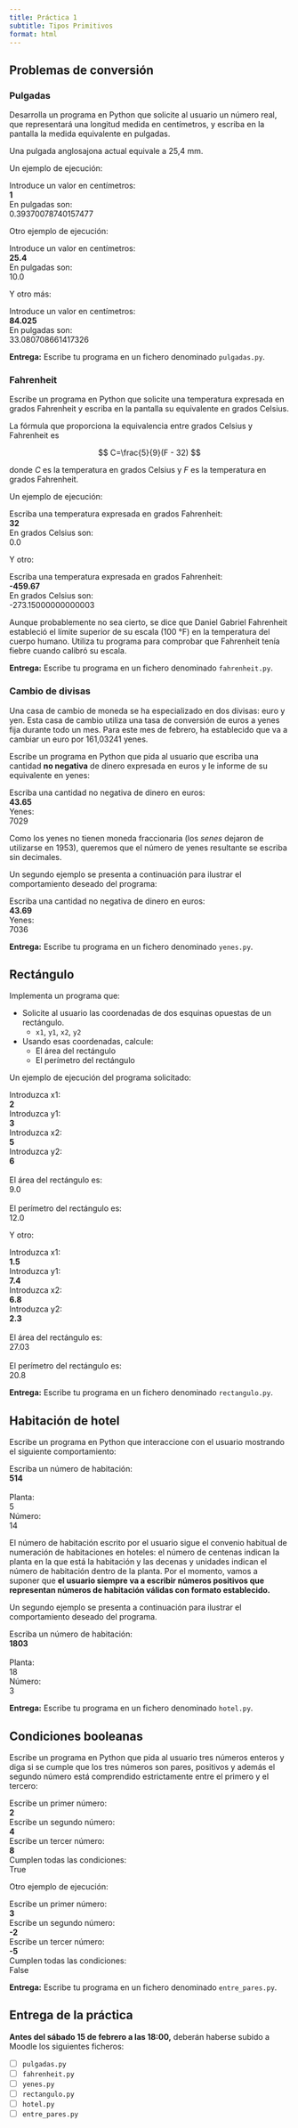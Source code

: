 ```yaml
---
title: Práctica 1
subtitle: Tipos Primitivos
format: html
---
```


## Problemas de conversión

### Pulgadas

Desarrolla un programa en Python que solicite al usuario un número real, que representará una longitud medida en centímetros, y escriba en la pantalla la medida equivalente en pulgadas.

Una pulgada anglosajona actual equivale a 25,4 mm.

Un ejemplo de ejecución: 

| Introduce un valor en centímetros: 
| **1**
| En pulgadas son: 
| 0.39370078740157477

Otro ejemplo de ejecución:

| Introduce un valor en centímetros:
| **25.4**
| En pulgadas son: 
| 10.0

Y otro más:

| Introduce un valor en centímetros:
| **84.025**
| En pulgadas son: 
| 33.080708661417326

**Entrega:** Escribe tu programa en un fichero denominado `pulgadas.py`.


### Fahrenheit

Escribe un programa en Python que solicite una temperatura expresada en grados Fahrenheit y escriba en la pantalla su equivalente en grados Celsius.

La fórmula que proporciona la equivalencia entre grados Celsius y Fahrenheit es

$$
C=\frac{5}{9}(F - 32)
$$

donde _C_ es la temperatura en grados Celsius y _F_ es la temperatura en grados Fahrenheit.

Un ejemplo de ejecución:

| Escriba una temperatura expresada en grados Fahrenheit: 
| **32**
| En grados Celsius son: 
| 0.0

Y otro:

| Escriba una temperatura expresada en grados Fahrenheit: 
| **-459.67**
| En grados Celsius son: 
| -273.15000000000003

Aunque probablemente no sea cierto, se dice que Daniel Gabriel Fahrenheit estableció el límite superior de su escala (100 °F) en la temperatura del cuerpo humano.
Utiliza tu programa para comprobar que Fahrenheit tenía fiebre cuando calibró su escala.

**Entrega:** Escribe tu programa en un fichero denominado `fahrenheit.py`.


### Cambio de divisas

Una casa de cambio de moneda se ha especializado en dos divisas: euro y yen.
Esta casa de cambio utiliza una tasa de conversión de euros a yenes fija durante todo un mes.
Para este mes de febrero, ha establecido que va a cambiar un euro por 161,03241 yenes.

Escribe un programa en Python que pida al usuario que escriba una cantidad **no negativa** de dinero expresada en euros y le informe de su equivalente en yenes:

| Escriba una cantidad no negativa de dinero en euros:
| **43.65**
| Yenes: 
| 7029

Como los yenes no tienen moneda fraccionaria (los _senes_ dejaron de utilizarse en 1953), queremos que el número de yenes resultante se escriba sin decimales.

Un segundo ejemplo se presenta a continuación para ilustrar el comportamiento deseado del programa:

| Escriba una cantidad no negativa de dinero en euros:
| **43.69**
| Yenes: 
| 7036

**Entrega:** Escribe tu programa en un fichero denominado `yenes.py`.


## Rectángulo

Implementa un programa que:

- Solicite al usuario las coordenadas de dos esquinas opuestas de un rectángulo.
    - `x1`, `y1`, `x2`, `y2`
- Usando esas coordenadas, calcule:
    - El área del rectángulo
    - El perímetro del rectángulo

<!-- ![Rectángulo de ejemplo]() -->

Un ejemplo de ejecución del programa solicitado:

| Introduzca x1:
| **2**
| Introduzca y1:
| **3**
| Introduzca x2:
| **5**
| Introduzca y2:
| **6**
| 
| El área del rectángulo es:
| 9.0
| 
| El perímetro del rectángulo es:
| 12.0

Y otro:

| Introduzca x1:
| **1.5**
| Introduzca y1:
| **7.4**
| Introduzca x2:
| **6.8**
| Introduzca y2:
| **2.3**
| 
| El área del rectángulo es:
| 27.03
| 
| El perímetro del rectángulo es:
| 20.8

**Entrega:** Escribe tu programa en un fichero denominado `rectangulo.py`.


## Habitación de hotel

Escribe un programa en Python que interaccione con el usuario mostrando el siguiente comportamiento:

| Escriba un número de habitación:
| **514**
| 
| Planta:
| 5
| Número:
| 14

El número de habitación escrito por el usuario sigue el convenio habitual de numeración de habitaciones en hoteles: el número de centenas indican la planta en la que está la habitación y las decenas y unidades indican el número de habitación dentro de la planta.
Por el momento, vamos a suponer que **el usuario siempre va a escribir números positivos que representan números de habitación válidas con formato establecido.**

Un segundo ejemplo se presenta a continuación para ilustrar el comportamiento deseado del programa.

| Escriba un número de habitación: 
| **1803**
| 
| Planta:
| 18
| Número:
| 3

**Entrega:** Escribe tu programa en un fichero denominado `hotel.py`.


## Condiciones booleanas

Escribe un programa en Python que pida al usuario tres números enteros y diga si se cumple que los tres números son pares, positivos y además el segundo número está comprendido estrictamente entre el primero y el tercero: 

| Escribe un primer número:
| **2**
| Escribe un segundo número:
| **4**
| Escribe un tercer número:
| **8**
| Cumplen todas las condiciones:
| True

Otro ejemplo de ejecución:

| Escribe un primer número:
| **3**
| Escribe un segundo número:
| **-2**
| Escribe un tercer número:
| **-5**
| Cumplen todas las condiciones:
| False

**Entrega:** Escribe tu programa en un fichero denominado `entre_pares.py`.


## Entrega de la práctica

**Antes del sábado 15 de febrero a las 18:00,** deberán haberse subido a Moodle los siguientes ficheros:

- [ ] `pulgadas.py`
- [ ] `fahrenheit.py`
- [ ] `yenes.py`
- [ ] `rectangulo.py`
- [ ] `hotel.py`
- [ ] `entre_pares.py`
